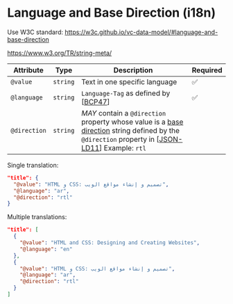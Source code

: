 # Language and Base Direction (i18n)

Use W3C standard: https://w3c.github.io/vc-data-model/#language-and-base-direction

https://www.w3.org/TR/string-meta/

| Attribute    | Type     | Description                                                                                                                                                                                                                                                      | Required           |
| ------------ | -------- | ---------------------------------------------------------------------------------------------------------------------------------------------------------------------------------------------------------------------------------------------------------------- | ------------------ |
| `@value`     | `string` | Text in one specific language                                                                                                                                                                                                                                    | :white_check_mark: |
| `@language`  | `string` | `Language-Tag` as defined by [[BCP47](https://w3c.github.io/vc-data-model/#bib-bcp47)]                                                                                                                                                                           | :white_check_mark: |
| `@direction` | `string` | _MAY_ contain a `@direction` property whose value is a [base direction](https://www.w3.org/TR/i18n-glossary/#dfn-base-direction) string defined by the `@direction` property in [[JSON-LD11](https://w3c.github.io/vc-data-model/#bib-json-ld11)] Example: `rtl` |                    |

Single translation:

```json
"title": {
  "@value": "HTML و CSS: تصميم و إنشاء مواقع الويب",
  "@language": "ar",
  "@direction": "rtl"
}
```

Multiple translations:

```json
"title": [
  {
    "@value": "HTML and CSS: Designing and Creating Websites",
    "@language": "en"
  },
  {
    "@value": "HTML و CSS: تصميم و إنشاء مواقع الويب",
    "@language": "ar",
    "@direction": "rtl"
  }
]
```
